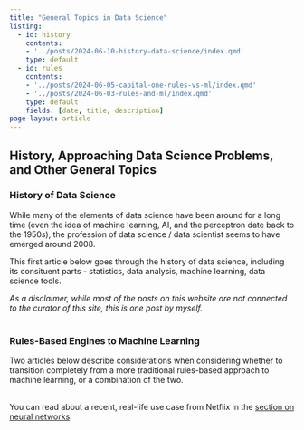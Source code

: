 ```yaml
---
title: "General Topics in Data Science"
listing:
  - id: history
    contents:
    - '../posts/2024-06-10-history-data-science/index.qmd'
    type: default
  - id: rules
    contents: 
    - '../posts/2024-06-05-capital-one-rules-vs-ml/index.qmd'
    - '../posts/2024-06-03-rules-and-ml/index.qmd'
    type: default
    fields: [date, title, description]
page-layout: article
---
```


## History, Approaching Data Science Problems, and Other General Topics

### History of Data Science

While many of the elements of data science have been around for a long time
(even the idea of machine learning, AI, and the perceptron date back to the
1950s), the profession of data science / data scientist seems to have emerged
around 2008.

This first article below goes through the history of data science, including
its consituent parts - statistics, data analysis, machine learning, data
science tools.

*As a disclaimer, while most of the posts on this website are not connected to
the curator of this site, this is one post by myself.*
<br>
<br>

:::{#history}
:::

### Rules-Based Engines to Machine Learning

Two articles below describe considerations when considering whether to
transition completely from a more traditional rules-based approach to machine
learning, or a combination of the two.
<br>
<br>

:::{#rules}
:::

You can read about a recent, real-life use case from Netflix in the
[section on neural networks](supervised-neural-networks.qmd#real-life-use-cases-of-neural-networks).


